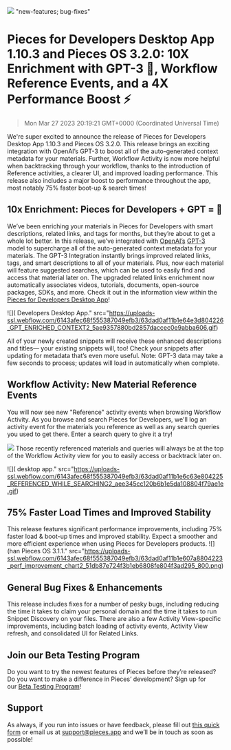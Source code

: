 ![](https://uploads-ssl.webflow.com/6143afec68f555387049efb3/63dad0ae11b1e6650e804222_PFD1_10_3_466caeeaffaa182a2e141580971a6c00_2000.png)
"new-features; bug-fixes"
# Pieces for Developers Desktop App 1.10.3 and Pieces OS 3.2.0: 10X Enrichment with GPT-3 🤯, Workflow Reference Events, and a 4X Performance Boost ⚡️
> Mon Mar 27 2023 20:19:21 GMT+0000 (Coordinated Universal Time)

We&#x27;re super excited to announce the release of Pieces for Developers Desktop App 1.10.3 and Pieces OS 3.2.0. This release brings an exciting integration with OpenAI’s GPT-3 to boost all of the auto-generated context metadata for your materials. Further, Workflow Activity is now more helpful when backtracking through your workflow, thanks to the introduction of Reference activities, a clearer UI, and improved loading performance. This release also includes a major boost to performance throughout the app, most notably 75% faster boot-up &amp; search times!

## 10x Enrichment: Pieces for Developers + GPT = 🤯
We’ve been enriching your materials in Pieces for Developers with smart descriptions, related links, and tags for months, but they’re about to get a whole lot better. In this release, we’ve integrated with <a href="https://openai.com/" target="_blank" rel="noopener noreferrer">OpenAI’s</a> <a href="https://openai.com/api/" target="_blank" rel="noopener noreferrer">GPT-3</a> model to supercharge all of the auto-generated context metadata for your materials.
The GPT-3 Integration instantly brings improved related links, tags, and smart descriptions to all of your materials. Plus, now each material will feature suggested searches, which can be used to easily find and access that material later on. The upgraded related links enrichment now automatically associates videos, tutorials, documents, open-source packages, SDKs, and more. Check it out in the information view within the <a href="https://code.pieces.app/install" target="_blank" rel="noopener noreferrer">Pieces for Developers Desktop App</a>!

![]( Developers Desktop App." src="https://uploads-ssl.webflow.com/6143afec68f555387049efb3/63dad0af11b1e64e3d804226_GPT_ENRICHED_CONTEXT2_5ae9357880bd2857daccec0e9abba606.gif)

All of your newly created snippets will receive these enhanced descriptions and titles— your existing snippets will, too! Check your snippets after updating for metadata that’s even more useful.
Note: GPT-3 data may take a few seconds to process; updates will load in automatically when complete.

## Workflow Activity: New Material Reference Events
You will now see new &quot;Reference&quot; activity events when browsing Workflow Activity. As you browse and search Pieces for Developers, we&#x27;ll log an activity event for the materials you reference as well as any search queries you used to get there. Enter a search query to give it a try!

![](rc="https://uploads-ssl.webflow.com/6143afec68f555387049efb3/63dad0af11b1e6caca804224_REFERENCE_SNIPPET_PFD_032e3ebfa8e8787b0aed2663ecc8f8b8.gif)
Those recently referenced materials and queries will always be at the top of the Workflow Activity view for you to easily access or backtrack later on.

![]( desktop app." src="https://uploads-ssl.webflow.com/6143afec68f555387049efb3/63dad0af11b1e6c63e804225_REFERENCED_WHILE_SEARCHING2_aee345cc120b6b1e5da108804f79ae1e.gif)

## 75% Faster Load Times and Improved Stability
This release features significant performance improvements, including 75% faster load &amp; boot-up times and improved stability. Expect a smoother and more efficient experience when using Pieces for Developers products.
![](han Pieces OS 3.1.1." src="https://uploads-ssl.webflow.com/6143afec68f555387049efb3/63dad0af11b1e607a8804223_perf_improvement_chart2_51db87e724f3b1eb6808fe804f3ad295_800.png)

## General Bug Fixes &amp; Enhancements
This release includes fixes for a number of pesky bugs, including reducing the time it takes to claim your personal domain and the time it takes to run Snippet Discovery on your files. There are also a few Activity View-specific improvements, including batch loading of activity events, Activity View refresh, and consolidated UI for Related Links.

## Join our Beta Testing Program
Do you want to try the newest features of Pieces before they’re released? Do you want to make a difference in Pieces’ development? Sign up for our <a href="https://getpieces.typeform.com/to/XGGlUqEI" target="_blank" rel="noopener noreferrer">Beta Testing Program</a>!

## Support
As always, if you run into issues or have feedback, please fill out <a href="https://getpieces.typeform.com/to/mCjBSIjF" target="_blank" rel="noopener noreferrer">this quick form</a> or email us at <a href="mailto:support@pieces.app" target="_blank" rel="noopener noreferrer">support@pieces.app</a> and we’ll be in touch as soon as possible!
